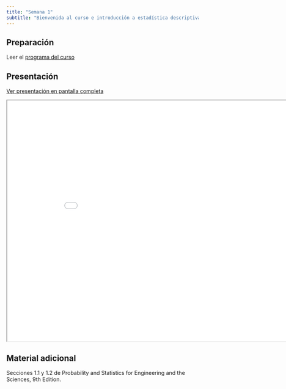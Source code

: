 ```yaml
---
title: "Semana 1"
subtitle: "Bienvenida al curso e introducción a estadística descriptiva"
---
```


## Preparación

Leer el [programa del curso](/documents/LFIS325_Estadistica_para_Ciencias_Fisicas.pdf "Programa LFIS 325")

## Presentación

[Ver presentación en pantalla completa](../slides/lec_week1.html)

```{=html}
<iframe class="slide-deck" src="../slides/lec_week1.html" height="630" width="900"></iframe>
```

## Material adicional

Secciones 1.1 y 1.2 de Probability and Statistics for Engineering and the Sciences, 9th Edition.